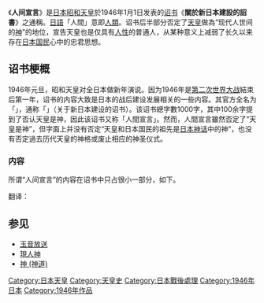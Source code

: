 {{Unreferenced|time=2014-02-08}}
{{expand|time=2010-08-29T14:50:47+00:00}}
{{japanese|japanese=人間宣言|kana=にんげんせんげん|romaji=Ningen Sengen}}
{{Monarchism}}
《'''人间宣言'''》是[[日本|日本]][[昭和天皇|昭和天皇]]於1946年1月1日发表的[[诏书|诏书]]《'''關於新日本建設的詔書'''》之通稱。[[日語|日語]]「人間」意即[[人類|人類]]。诏书后半部分否定了[[天皇|天皇]]做為“现代人世间的[[神_(神道)|神]]”的地位，宣告天皇也是仅具有[[人性|人性]]的普通人，从某种意义上减弱了长久以来存在[[日本人|日本国民]]心中的忠君思想。

== 诏书梗概 ==
1946年元旦，昭和天皇对全日本做新年演说。因为1946年是[[第二次世界大战|第二次世界大战]]結束后第一年，诏书的内容大致是日本的战后建设发展相关的一些内容。其官方全名为「{{lang|ja|[[:s:ja:新年ニ當リ誓ヲ新ニシテ國運ヲ開カント欲ス國民ハ朕ト心ヲ一ニシテ此ノ大業ヲ成就センコトヲ庶幾フ|新年ニ當リ誓ヲ新ニシテ國運ヲ開カント欲ス國民ハ朕ト心ヲ一ニシテ此ノ大業ヲ成就センコトヲ庶幾フ]]}}」，通称「{{lang|ja|新日本建設ニ関スル詔書}}」（关于新日本建设的诏书）。该诏书總字數1000字，其中100余字提到了否认天皇是神，因此该诏书又称「人間宣言」。然而，人間宣言雖然否定了“天皇是神”，但字面上并没有否定“天皇和日本国民的祖先是[[日本神话|日本神话]]中的神”，也没有否定過去历代天皇的神格或废止相应的神圣仪式。

=== 内容 ===
所谓“人间宣言”的内容在诏书中只占很小一部分，如下。

{{Quotation|{{lang|ja|朕ト爾等国民トノ間ノ紐帯ハ、終始相互ノ信頼ト敬愛トニ依リテ結バレ、単ナル神話ト伝説トニ依リテ生ゼルモノニ非ズ。天皇ヲ以テ現御神トシ、且日本国民ヲ以テ他ノ民族ニ優越セル民族ニシテ、延テ世界ヲ支配スベキ運命ヲ有ストノ架空ナル観念ニ基クモノニモ非ズ}}|{{lang|ja|新日本建設に関する詔書より抜粋}}}}

翻译：
{{Quotation|朕与尔等国民之间的纽带，始终由互相之信赖和敬爱所结成，而非單依神话和传说而生；也不是基于“认为天皇是现世神，同时日本國民比其他民族更加优越，从而应当享有控制世界的命运”这种虚幻的概念。|《关于新日本建设的诏书》节选}}

== 参见 ==
* [[玉音放送|玉音放送]]
* [[現人神|現人神]]
* [[神_(神道)|神 (神道)]]

{{Japanese royal-stub}}

[[Category:日本天皇|Category:日本天皇]]
[[Category:天皇史|Category:天皇史]]
[[Category:日本戰後處理|Category:日本戰後處理]]
[[Category:1946年日本|Category:1946年日本]]
[[Category:1946年作品|Category:1946年作品]]